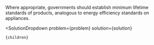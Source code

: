 

Where appropriate, governments should establish minimum lifetime standards of products, analogous to energy efficiency standards on appliances.

  <SolutionDropdown 
    problem={problem} 
    solution={solution}
  >
    {children}
  </SolutionDropdown>
